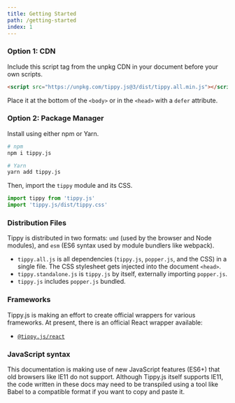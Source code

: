 ```yaml
---
title: Getting Started
path: /getting-started
index: 1
---
```


### Option 1: CDN

Include this script tag from the unpkg CDN in your document before your own
scripts.

```html
<script src="https://unpkg.com/tippy.js@3/dist/tippy.all.min.js"></script>
```

Place it at the bottom of the `<body>` or in the `<head>` with a `defer`
attribute.

### Option 2: Package Manager

Install using either npm or Yarn.

```bash
# npm
npm i tippy.js

# Yarn
yarn add tippy.js
```

Then, import the `tippy` module and its CSS.

```js
import tippy from 'tippy.js'
import 'tippy.js/dist/tippy.css'
```

### Distribution Files

Tippy is distributed in two formats: `umd` (used by the browser and Node
modules), and `esm` (ES6 syntax used by module bundlers like webpack).

- `tippy.all.js` is all dependencies (`tippy.js`, `popper.js`, and the CSS) in a
  single file. The CSS stylesheet gets injected into the document `<head>`.
- `tippy.standalone.js` is `tippy.js` by itself, externally importing
  `popper.js`.
- `tippy.js` includes `popper.js` bundled.

### Frameworks

Tippy.js is making an effort to create official wrappers for various frameworks.
At present, there is an official React wrapper available:

- [`@tippy.js/react`](https://github.com/atomiks/tippy.js-react)

### JavaScript syntax

This documentation is making use of new JavaScript features (ES6+) that old
browsers like IE11 do not support. Although Tippy.js itself supports IE11, the
code written in these docs may need to be transpiled using a tool like Babel to
a compatible format if you want to copy and paste it.
